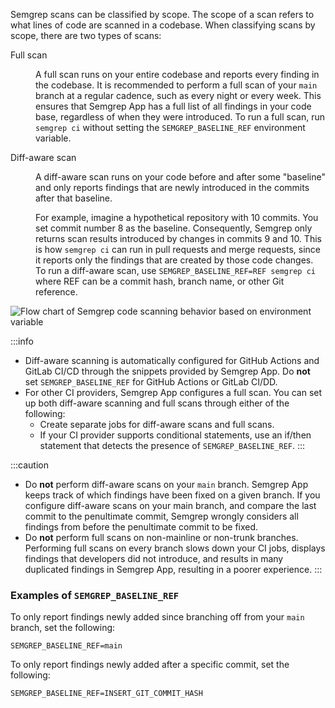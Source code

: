 Semgrep scans can be classified by scope. The scope of a scan refers to what lines of code are scanned in a codebase. When classifying scans by scope, there are two types of scans:

<dl>
    <dt>Full scan</dt>
    <dd><p>A full scan runs on your entire codebase and reports every finding in the codebase. It is recommended to perform a full scan of your <code>main</code> branch at a regular cadence, such as every night or every week. This ensures that Semgrep App has a full list of all findings in your code base, regardless of when they were introduced. To run a full scan, run <code>semgrep ci</code> without setting the <code>SEMGREP_BASELINE_REF</code> environment variable.</p></dd>
    <dt>Diff-aware scan</dt>
    <dd><p>A diff-aware scan runs on your code before and after some "baseline" and only reports findings that are newly introduced in the commits after that baseline.</p>
    <p>For example, imagine a hypothetical repository with 10 commits. You set commit number 8 as the baseline. Consequently, Semgrep only returns scan results introduced by changes in commits 9 and 10. This is how <code>semgrep ci</code> can run in pull requests and merge requests, since it reports only the findings that are created by those code changes. To run a diff-aware scan, use <code>SEMGREP_BASELINE_REF=<span class="placeholder">REF</span> semgrep ci</code> where <span class="placeholder">REF</span> can be a commit hash, branch name, or other Git reference.</p></dd>
</dl>

![Flow chart of Semgrep code scanning behavior based on environment variable](/img/diagram-semgrep_baseline_ref.png "Flow chart of Semgrep code scanning behavior based on environment variable")


:::info
* Diff-aware scanning is automatically configured for GitHub Actions and GitLab CI/CD through the snippets provided by Semgrep App. Do **not** set `SEMGREP_BASELINE_REF` for GitHub Actions or GitLab CI/DD.
* For other CI providers, Semgrep App configures a full scan. You can set up both diff-aware scanning and full scans through either of the following:
    * Create separate jobs for diff-aware scans and full scans.
    * If your CI provider supports conditional statements, use an if/then statement that detects the presence of `SEMGREP_BASELINE_REF`. 
:::

:::caution
* Do **not** perform diff-aware scans on your `main` branch. Semgrep App keeps track of which findings have been fixed on a given branch. If you configure diff-aware scans on your main branch, and compare the last commit to the penultimate commit, Semgrep wrongly considers all findings from before the penultimate commit to be fixed.
* Do **not** perform full scans on non-mainline or non-trunk branches. Performing full scans on every branch slows down your CI jobs, displays findings that developers did not introduce, and results in many duplicated findings in Semgrep App, resulting in a poorer experience.
:::
 
### Examples of `SEMGREP_BASELINE_REF`

To only report findings newly added since branching off from your `main` branch, set the following:
<pre class="language-bash"><code>SEMGREP_BASELINE_REF=main</code></pre>

To only report findings newly added after a specific commit, set the following:
<pre class="language-bash"><code>SEMGREP_BASELINE_REF=<span className="placeholder">INSERT_GIT_COMMIT_HASH</span></code></pre>
